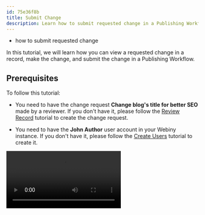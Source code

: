 ```yaml
---
id: 75e36f8b
title: Submit Change
description: Learn how to submit requested change in a Publishing Workflow.
---
```



<Alert type="success" title="WHAT YOU'LL LEARN">

- how to submit requested change

</Alert>

In this tutorial, we will learn how you can view a requested change in a record, make the change, and submit the change in a Publishing Workflow.

## Prerequisites

To follow this tutorial:

- You need to have the change request **Change blog's title for better SEO** made by a reviewer. If you don't have it, please follow the [Review Record](/docs/{version}/user-guides/apw/essentials/review-record) tutorial to create the change request.

- You need to have the **John Author** user account in your Webiny instance. If you don't have it, please follow the [Create Users](/docs/{version}/user-guides/apw/essentials/apw-user-guides-outline-users-creation) tutorial to create it.
<Video src={submitChangeVideo} controls={true}/>

1. Log in with the **John Author** user account.

2. From the **Side Menu**, click **Publishing Workflows** > **Content Reviews**.

    ✔️ The **Content review dashboard** screen opens.

3. Click the **Elevate Your Style: 5 Stylish Ways to Wear a Black T-Shirt for Men** list item.

    ✔️ The record review screen for the record opens.

4. Click on **SEO Review**.

    ✔️ List of the requested changes in SEO review opens.

5. Click on **Change blog's title for better SEO**.

    ✔️ Full details about the change request appear.

6. In front of the title **Elevate Your Style: 5 Stylish Ways to Wear a Black T-Shirt for Men**, click the **external link** icon.

    ✔️ The **Blog** editor screen opens in a new tab.

7. In the **Title** textbox, update the text to **Black T-Shirt Styling: 5 Timeless Looks for Men**.

8. In the **Slug** textbox, update the text to **black-t-shirt-styling-5-timeless-looks-for-men**.

9. Click **SAVE**.

    ✔️ The message **Content saved successfully.** displays.

10. On the record review screen, under the **Change blog's title for better SEO** change request's details, in the message texbox with the placeholder **Type something to send...**, type **Requested change made**.

11. Click the **SEND** icon.

    ✔️ The message gets sent and logged under the change request's details. 

